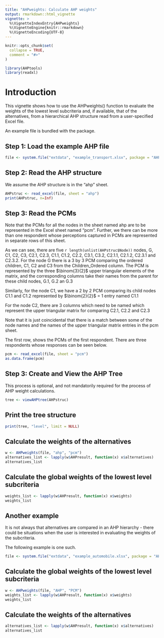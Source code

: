 ```yaml
---
title: "AHPweights: Calculate AHP weights"
output: rmarkdown::html_vignette
vignette: >
  %\VignetteIndexEntry{AHPweights}
  %\VignetteEngine{knitr::rmarkdown}
  %\VignetteEncoding{UTF-8}
---
```


```r
knitr::opts_chunk$set(
  collapse = TRUE,
  comment = "#>"
)
```

```r
library(AHPtools)
library(readxl)
```

# Introduction

This vignette shows how to use the AHPweights() function to evaluate the weights of the lowest level subcriteria
and, if available, that of the alternatives, from a hierarchical AHP structure read from a user-specified Excel file. 

An example file is bundled with the package.

## Step 1: Load the example AHP file

```r
file <- system.file("extdata", "example_transport.xlsx", package = "AHPtools")
```

## Step 2: Read the AHP structure

We assume the AHP structure is in the "ahp" sheet.

```r
AHPstruc <- read_excel(file, sheet = "ahp")
print(AHPstruc, n=Inf)
```

## Step 3: Read the PCMs

Note that the PCMs for all the nodes in the sheet named ahp are to be represented in the Excel sheet named "pcm". Further, we there can be more than one respondent whose perceptions captured in PCMs are represented in separate rows of this sheet.

As we can see, there are five `r length(unlist(AHPstruc$Node))` nodes, G, C1, C2, C3, C2.1, C2.3, C1.1, C1.2, C2.2, C3.1, C3.2, C2.1.1, C2.1.2, C2.3.1 and C2.3.2. For the node G there is a 3 by 3 PCM comparing the ordered children, C1, C2 and C3 from the Children_Ordered column. The PCM is represented by the three $\binom{3}{2}$ upper triangular elements of the matrix, and the corresponding columns take their names from the parent for these child nodes, G.1, G.2 an G.3

Similarly, for the node C1, we have a 2 by 2 PCM comparing its child nodes C1.1 and C1.2 represented by $\binom{2}{2}$ = 1 entry named C1.1

For the node C2, there are 3 columns which need to be named  which represent the upper triangular matrix for comparing C2.1, C2.2 and C2.3

Note that it is just coincidental that there is a match between some of the node names and the names of the upper triangular matrix entries in the pcm sheet.

The first row, shows the PCMs of the first respondent. There are three respondents whose responses can be seen below.

```r
pcm <- read_excel(file, sheet = "pcm")
as.data.frame(pcm)
```

## Step 3: Create and View the AHP Tree

This process is optional, and not mandatorily required for the process of AHP weight calculations.

```r
tree <- viewAHPtree(AHPstruc)
```

## Print the tree structure

```r
print(tree, "level", limit = NULL)
```

## Calculate the weights of the alternatives

```r
w <- AHPweights(file, "ahp", "pcm")
alternatives_list <- lapply(w$AHPresult, function(x) x$alternatives)
alternatives_list
```

## Calculate the global weights of the lowest level subcriteria

```r
weights_list <- lapply(w$AHPresult, function(x) x$weights)
weights_list
```

## Another example

It is not always that alternatives are compared in an AHP hierarchy - there could be situations when the user is interested in evaluating the weights of the subcriteria.

The following example is one such.

```r
file <- system.file("extdata", "example_automobile.xlsx", package = "AHPtools")
```

## Calculate the global weights of the lowest level subcriteria

```r
w <- AHPweights(file, "AHP", "PCM")
weights_list <- lapply(w$AHPresult, function(x) x$weights)
weights_list
```

## Calculate the weights of the alternatives

```r
alternatives_list <- lapply(w$AHPresult, function(x) x$alternatives)
alternatives_list
```






